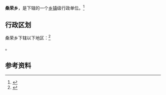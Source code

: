 {{中国乡级行政区|54/24/24/206/000}}

'''桑荣乡'''，是{{PRC admin/fullname|54/24/24/206/000|3}}下辖的一个[[乡镇|乡镇]]级行政单位。<ref>{{PRC admin/ref sgc|{{PRC admin/parent|54/24/24/206/000}}}}</ref>

== 行政区划 ==

桑荣乡下辖以下地区：<ref>{{PRC admin/ref sgc|54/24/24/206/000}}</ref>

{{PRC admin/children|54/24/24/206/000}}。

== 参考资料 ==

{{reflist}}

{{行政区划小作品}}
{{PRC admin/navcat|54/24/24/206/000}}